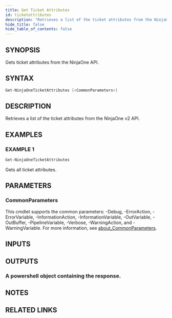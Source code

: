 ```yaml
---
title: Get Ticket Attributes
id: ticketattributes
description: "Retrieves a list of the ticket attributes from the NinjaOne v2 API."
hide_title: false
hide_table_of_contents: false
---
```


## SYNOPSIS

Gets ticket attributes from the NinjaOne API.

## SYNTAX

```powershell
Get-NinjaOneTicketAttributes [<CommonParameters>]
```

## DESCRIPTION

Retrieves a list of the ticket attributes from the NinjaOne v2 API.

## EXAMPLES

### EXAMPLE 1

```powershell
Get-NinjaOneTicketAttributes
```

Gets all ticket attributes.

## PARAMETERS

### CommonParameters

This cmdlet supports the common parameters: -Debug, -ErrorAction, -ErrorVariable, -InformationAction, -InformationVariable, -OutVariable, -OutBuffer, -PipelineVariable, -Verbose, -WarningAction, and -WarningVariable. For more information, see [about_CommonParameters](http://go.microsoft.com/fwlink/?LinkID=113216).

## INPUTS

## OUTPUTS

### A powershell object containing the response.

## NOTES

## RELATED LINKS
